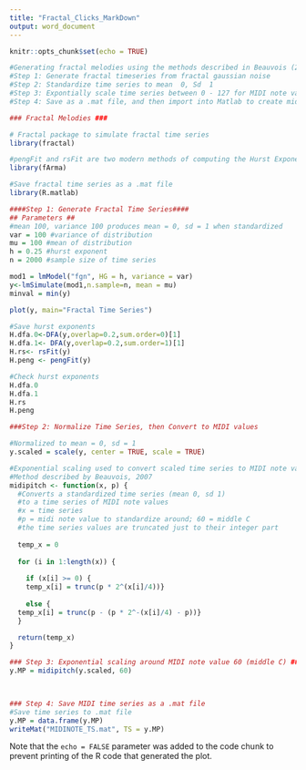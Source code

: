 ---
title: "Fractal_Clicks_MarkDown"
output: word_document
---

```{r setup, include=FALSE}
knitr::opts_chunk$set(echo = TRUE)

#Generating fractal melodies using the methods described in Beauvois (2007), Music Perception
#Step 1: Generate fractal timeseries from fractal gaussian noise
#Step 2: Standardize time series to mean  0, Sd  1
#Step 3: Expontially scale time series between 0 - 127 for MIDI note values
#Step 4: Save as a .mat file, and then import into Matlab to create midi file with MIDI Tool box


```


```{r, message = FALSE, echo=FALSE}
### Fractal Melodies ###

# Fractal package to simulate fractal time series 
library(fractal)

#pengFit and rsFit are two modern methods of computing the Hurst Exponent. Both should be used.
library(fArma)

#Save fractal time series as a .mat file
library(R.matlab)

####Step 1: Generate Fractal Time Series####
## Parameters ##
#mean 100, variance 100 produces mean = 0, sd = 1 when standardized
var = 100 #variance of distribution
mu = 100 #mean of distribution
h = 0.25 #hurst exponent
n = 2000 #sample size of time series

mod1 = lmModel("fgn", HG = h, variance = var) 
y<-lmSimulate(mod1,n.sample=n, mean = mu) 
minval = min(y)

plot(y, main="Fractal Time Series")

#Save hurst exponents
H.dfa.0<-DFA(y,overlap=0.2,sum.order=0)[1]
H.dfa.1<- DFA(y,overlap=0.2,sum.order=1)[1]
H.rs<- rsFit(y)
H.peng <- pengFit(y)

#Check hurst exponents
H.dfa.0
H.dfa.1
H.rs
H.peng


```

```{r, message = FALSE, echo=FALSE}
###Step 2: Normalize Time Series, then Convert to MIDI values

#Normalized to mean = 0, sd = 1
y.scaled = scale(y, center = TRUE, scale = TRUE)

#Exponential scaling used to convert scaled time series to MIDI note values
#Method described by Beauvois, 2007
midipitch <- function(x, p) {
  #Converts a standardized time series (mean 0, sd 1)
  #to a time series of MIDI note values
  #x = time series
  #p = midi note value to standardize around; 60 = middle C
  #the time series values are truncated just to their integer part
  
  temp_x = 0
  
  for (i in 1:length(x)) {
    
    if (x[i] >= 0) { 
    temp_x[i] = trunc(p * 2^(x[i]/4))} 
    
    else {
  temp_x[i] = trunc(p - (p * 2^-(x[i]/4) - p))} 
  }

  return(temp_x)
}

### Step 3: Exponential scaling around MIDI note value 60 (middle C) ###
y.MP = midipitch(y.scaled, 60)

  
```

```{r, message = FALSE, echo=FALSE}
### Step 4: Save MIDI time series as a .mat file
#Save time series to .mat file
y.MP = data.frame(y.MP)
writeMat("MIDINOTE_TS.mat", TS = y.MP)

```

Note that the `echo = FALSE` parameter was added to the code chunk to prevent printing of the R code that generated the plot.
